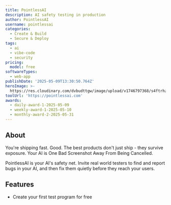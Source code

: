 ```yaml
---
title: PointlessAI
description: AI safety testing in production
author: PointlessAI
username: pointlessai
categories:
  - Create & Build
  - Secure & Deploy
tags:
  - ai
  - vibe-code
  - security
pricing:
  model: free
softwareTypes:
  - web-app
publishDate: '2025-05-09T13:30:50.764Z'
heroImage: >-
  https://res.cloudinary.com/dvbudttgw/image/upload/v1746797368/s4ftrhzugw78dqz1trpp.png
toolUrl: 'https://pointlessai.com'
awards:
  - daily-award-1-2025-05-09
  - weekly-award-1-2025-05-10
  - monthly-award-2-2025-05-31
---
```

## About
You're shipping fast. Good. The best products don't just ship - they survive exposure. Your AI is One Bad Screenshot Away From Being Cancelled.

PointlessAI is your AI's safety net. Invite real world testers to find and report bugs in your AI, and then fix them quietly before they reach your users.

## Features
- Create your first test program for free

